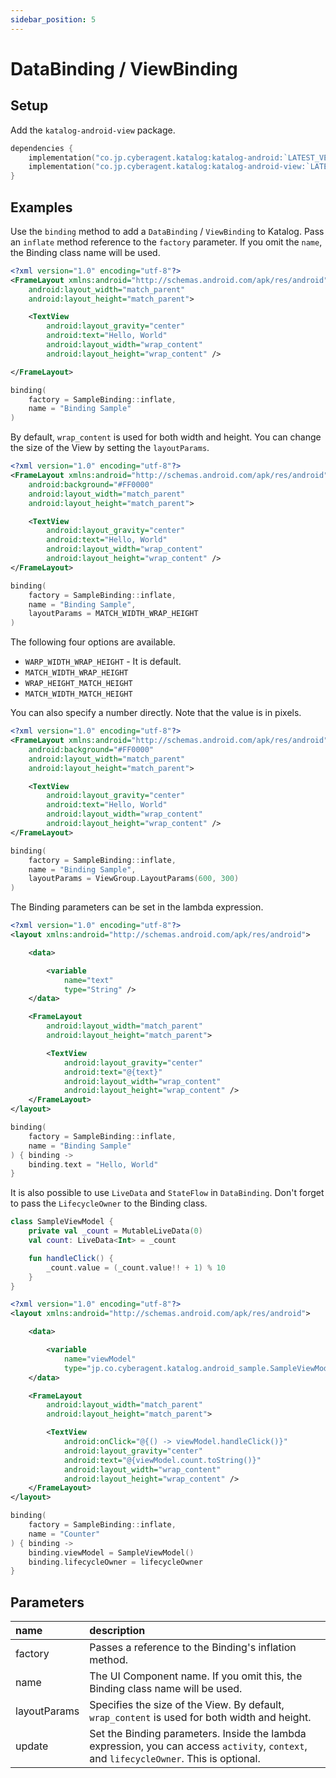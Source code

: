 ```yaml
---
sidebar_position: 5
---
```



# DataBinding / ViewBinding

## Setup
Add the `katalog-android-view` package.

```kotlin
dependencies {
    implementation("co.jp.cyberagent.katalog:katalog-android:`LATEST_VERSION`")
    implementation("co.jp.cyberagent.katalog:katalog-android-view:`LATEST_VERSION`")
}
```

## Examples
<Preview
    imageUrl="/img/docs/binding.png"
    width={1080}
    height={2280} >

Use the `binding` method to add a `DataBinding` / `ViewBinding` to Katalog.
Pass an `inflate` method reference to the `factory` parameter.
If you omit the `name`, the Binding class name will be used.

```xml title="res/layout/sample.xml"
<?xml version="1.0" encoding="utf-8"?>
<FrameLayout xmlns:android="http://schemas.android.com/apk/res/android"
    android:layout_width="match_parent"
    android:layout_height="match_parent">

    <TextView
        android:layout_gravity="center"
        android:text="Hello, World"
        android:layout_width="wrap_content"
        android:layout_height="wrap_content" />

</FrameLayout>
```

```kotlin
binding(
    factory = SampleBinding::inflate,
    name = "Binding Sample"
)
```

</Preview>

<Preview
    imageUrl="/img/docs/binding-match.png"
    width={1080}
    height={2280} >


By default, `wrap_content` is used for both width and height.
You can change the size of the View by setting the `layoutParams`.

```xml title="res/layout/sample.xml"
<?xml version="1.0" encoding="utf-8"?>
<FrameLayout xmlns:android="http://schemas.android.com/apk/res/android"
    android:background="#FF0000"
    android:layout_width="match_parent"
    android:layout_height="match_parent">

    <TextView
        android:layout_gravity="center"
        android:text="Hello, World"
        android:layout_width="wrap_content"
        android:layout_height="wrap_content" />
</FrameLayout>
```
```kotlin
binding(
    factory = SampleBinding::inflate,
    name = "Binding Sample",
    layoutParams = MATCH_WIDTH_WRAP_HEIGHT
)
```

The following four options are available.
* `WARP_WIDTH_WRAP_HEIGHT` - It is default.
* `MATCH_WIDTH_WRAP_HEIGHT`
* `WRAP_HEIGHT_MATCH_HEIGHT`
* `MATCH_WIDTH_MATCH_HEIGHT`

</Preview>

<Preview
    imageUrl="/img/docs/binding-size.png"
    width={1080}
    height={2280} >

You can also specify a number directly.
Note that the value is in pixels.

```xml title="res/layout/sample.xml"
<?xml version="1.0" encoding="utf-8"?>
<FrameLayout xmlns:android="http://schemas.android.com/apk/res/android"
    android:background="#FF0000"
    android:layout_width="match_parent"
    android:layout_height="match_parent">

    <TextView
        android:layout_gravity="center"
        android:text="Hello, World"
        android:layout_width="wrap_content"
        android:layout_height="wrap_content" />
</FrameLayout>
```
```kotlin
binding(
    factory = SampleBinding::inflate,
    name = "Binding Sample",
    layoutParams = ViewGroup.LayoutParams(600, 300)
)
```

</Preview>

<Preview
    imageUrl="/img/docs/binding.png"
    width={1080}
    height={2280} >

The Binding parameters can be set in the lambda expression.

```xml title="res/layout/sample.xml"
<?xml version="1.0" encoding="utf-8"?>
<layout xmlns:android="http://schemas.android.com/apk/res/android">

    <data>

        <variable
            name="text"
            type="String" />
    </data>

    <FrameLayout
        android:layout_width="match_parent"
        android:layout_height="match_parent">

        <TextView
            android:layout_gravity="center"
            android:text="@{text}"
            android:layout_width="wrap_content"
            android:layout_height="wrap_content" />
    </FrameLayout>
</layout>
```
```kotlin
binding(
    factory = SampleBinding::inflate,
    name = "Binding Sample"
) { binding ->
    binding.text = "Hello, World"
}
```

</Preview>

<Preview
    imageUrl="/img/docs/binding.png"
    width={1080}
    height={2280} >

It is also possible to use `LiveData` and `StateFlow` in `DataBinding`.
Don't forget to pass the `LifecycleOwner` to the Binding class.

```kotlin title="SampleViewModel.kt"
class SampleViewModel {
    private val _count = MutableLiveData(0)
    val count: LiveData<Int> = _count

    fun handleClick() {
        _count.value = (_count.value!! + 1) % 10
    }
}
```
```xml title="res/layout/sample.xml"
<?xml version="1.0" encoding="utf-8"?>
<layout xmlns:android="http://schemas.android.com/apk/res/android">

    <data>

        <variable
            name="viewModel"
            type="jp.co.cyberagent.katalog.android_sample.SampleViewModel" />
    </data>

    <FrameLayout
        android:layout_width="match_parent"
        android:layout_height="match_parent">

        <TextView
            android:onClick="@{() -> viewModel.handleClick()}"
            android:layout_gravity="center"
            android:text="@{viewModel.count.toString()}"
            android:layout_width="wrap_content"
            android:layout_height="wrap_content" />
    </FrameLayout>
</layout>
```
```kotlin
binding(
    factory = SampleBinding::inflate,
    name = "Counter"
) { binding ->
    binding.viewModel = SampleViewModel()
    binding.lifecycleOwner = lifecycleOwner
}
```

</Preview>

## Parameters

name|description
:--|:--
factory|Passes a reference to the Binding's inflation method.
name|The UI Component name. If you omit this, the Binding class name will be used.
layoutParams|Specifies the size of the View. By default, `wrap_content` is used for both width and height.
update|Set the Binding parameters. Inside the lambda expression, you can access `activity`, `context`, and `lifecycleOwner`. This is optional.
